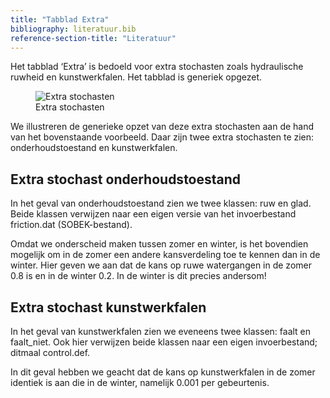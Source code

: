 ```yaml
---
title: "Tabblad Extra"
bibliography: literatuur.bib
reference-section-title: "Literatuur"
---
```


Het tabblad 'Extra' is bedoeld voor extra stochasten zoals hydraulische ruwheid en kunstwerkfalen. Het tabblad is generiek opgezet.

![Extra stochasten](img/frm_extra.png "Extra")

We illustreren de generieke opzet van deze extra stochasten aan de hand van het bovenstaande voorbeeld. Daar zijn twee extra stochasten te zien: onderhoudstoestand en kunstwerkfalen.

## Extra stochast onderhoudstoestand
In het geval van onderhoudstoestand zien we twee klassen: ruw en glad. Beide klassen verwijzen naar een eigen versie van het invoerbestand friction.dat (SOBEK-bestand). 

Omdat we onderscheid maken tussen zomer en winter, is het bovendien mogelijk om in de zomer een andere kansverdeling toe te kennen dan in de winter. Hier geven we aan dat de kans op ruwe watergangen in de zomer 0.8 is en in de winter 0.2. In de winter is dit precies andersom!

## Extra stochast kunstwerkfalen
In het geval van kunstwerkfalen zien we eveneens twee klassen: faalt en faalt_niet. Ook hier verwijzen beide klassen naar een eigen invoerbestand; ditmaal control.def. 

In dit geval hebben we geacht dat de kans op kunstwerkfalen in de zomer identiek is aan die in de winter, namelijk 0.001 per gebeurtenis.

